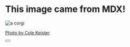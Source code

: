 
# This image came from MDX!

![a corgi ](images/corgi-cole-keister-unsplash.jpg)

[Photo by Cole Keister](https://unsplash.com/photos/cX-KEISwDIw)

<Button />
